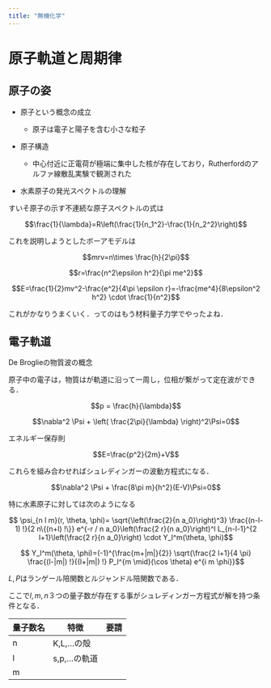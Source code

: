 ```yaml
---
title: "無機化学"
---
```


# 原子軌道と周期律

## 原子の姿

- 原子という概念の成立

    - 原子は電子と陽子を含む小さな粒子

- 原子構造

    - 中心付近に正電荷が極端に集中した核が存在しており，Rutherfordのアルファ線散乱実験で観測された

- 水素原子の発光スペクトルの理解

すいそ原子の示す不連続な原子スペクトルの式は

$$\frac{1}{\lambda}=R\left(\frac{1}{n_1^2}-\frac{1}{n_2^2}\right)$$

これを説明しようとしたボーアモデルは

$$mrv=n\times \frac{h}{2\pi}$$

$$r=\frac{n^2\epsilon h^2}{\pi me^2}$$

$$E=\frac{1}{2}mv^2-\frac{e^2}{4\pi \epsilon r}=-\frac{me^4}{8\epsilon^2 h^2} \cdot \frac{1}{n^2}$$

これがかなりうまくいく．ってのはもう材料量子力学でやったよね．

## 電子軌道

De Broglieの物質波の概念

原子中の電子は，物質はが軌道に沿って一周し，位相が繋がって定在波ができる．

$$p = \frac{h}{\lambda}$$

$$\nabla^2 \Psi + \left( \frac{2\pi}{\lambda} \right)^2\Psi=0$$

エネルギー保存則

$$E=\frac{p^2}{2m}+V$$

これらを組み合わせればシュレディンガーの波動方程式になる．

$$\nabla^2 \Psi + \frac{8\pi m}{h^2}(E-V)\Psi=0$$

特に水素原子に対しては次のようになる

$$
\psi_{n l m}(r, \theta, \phi)= \sqrt{\left(\frac{2}{n a_0}\right)^3} \frac{(n-l-1) !}{2 n\{(n+l) !\}} e^{-r / n a_0}\left(\frac{2 r}{n a_0}\right)^l L_{n-l-1}^{2 l+1}\left(\frac{2 r}{n a_0}\right) \cdot Y_l^m(\theta, \phi)$$

$$ Y_l^m(\theta, \phi)=(-1)^{\frac{m+|m|}{2}} \sqrt{\frac{2 l+1}{4 \pi} \frac{(l-|m|) !}{(l+|m|) !} P_l^{m \mid}(\cos \theta) e^{i m \phi}}$$

$L,P$はランゲール陪関数とルジャンドル陪関数である．

ここで$l,m,n$３つの量子数が存在する事がシュレディンガー方程式が解を持つ条件となる．

|量子数名|特徴|要請|
|----|----|----|
|n|K,L,...の殻||
|l|s,p,...の軌道||
|m|||
